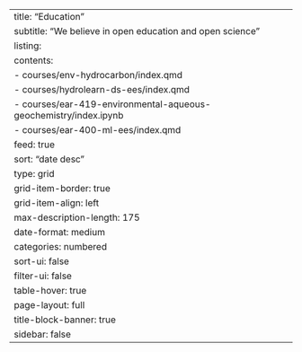 ---
title: "Education"
subtitle: "We believe in open education and open science" 
listing:
  contents:
    - courses/env-hydrocarbon/index.qmd
    - courses/hydrolearn-ds-ees/index.qmd
    - courses/ear-419-environmental-aqueous-geochemistry/index.ipynb
    - courses/ear-400-ml-ees/index.qmd
  feed: true
  sort: "date desc"
  type: grid
  grid-item-border: true
  grid-item-align: left
  max-description-length: 175
  date-format: medium
  categories: numbered
  sort-ui: false
  filter-ui: false
  table-hover: true
page-layout: full
title-block-banner: true
sidebar: false
---